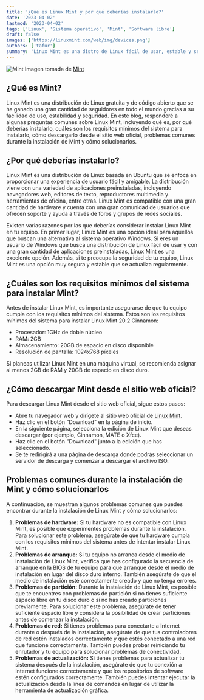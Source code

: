 ```yaml
---
title: '¿Qué es Linux Mint y por qué deberías instalarlo?'
date: '2023-04-02'
lastmod: '2023-04-02'
tags: ['Linux', 'Sistema operativo', 'Mint', 'Software libre']
draft: false
images: ['https://linuxmint.com/web/img/devices.png']
authors: ['tafur']
summary: 'Linux Mint es una distro de Linux fácil de usar, estable y segura. Preguntas comunes son respondidas en el blog.'
---
```


![Mint](https://linuxmint.com/web/img/devices.png)
Imagen tomada de [Mint](https://linuxmint.com/)

## ¿Qué es Mint?

Linux Mint es una distribución de Linux gratuita y de código abierto que se ha ganado una gran cantidad de seguidores en todo el mundo gracias a su facilidad de uso, estabilidad y seguridad. En este blog, responderé a algunas preguntas comunes sobre Linux Mint, incluyendo qué es, por qué deberías instalarlo, cuáles son los requisitos mínimos del sistema para instalarlo, cómo descargarlo desde el sitio web oficial, problemas comunes durante la instalación de Mint y cómo solucionarlos.

## ¿Por qué deberías instalarlo?

Linux Mint es una distribución de Linux basada en Ubuntu que se enfoca en proporcionar una experiencia de usuario fácil y amigable. La distribución viene con una variedad de aplicaciones preinstaladas, incluyendo navegadores web, editores de texto, reproductores multimedia y herramientas de oficina, entre otras. Linux Mint es compatible con una gran cantidad de hardware y cuenta con una gran comunidad de usuarios que ofrecen soporte y ayuda a través de foros y grupos de redes sociales.

Existen varias razones por las que deberías considerar instalar Linux Mint en tu equipo. En primer lugar, Linux Mint es una opción ideal para aquellos que buscan una alternativa al sistema operativo Windows. Si eres un usuario de Windows que busca una distribución de Linux fácil de usar y con una gran cantidad de aplicaciones preinstaladas, Linux Mint es una excelente opción. Además, si te preocupa la seguridad de tu equipo, Linux Mint es una opción muy segura y estable que se actualiza regularmente.

## ¿Cuáles son los requisitos mínimos del sistema para instalar Mint?

Antes de instalar Linux Mint, es importante asegurarse de que tu equipo cumpla con los requisitos mínimos del sistema. Estos son los requisitos mínimos del sistema para instalar Linux Mint 20.2 Cinnamon:

- Procesador: 1GHz de doble núcleo
- RAM: 2GB
- Almacenamiento: 20GB de espacio en disco disponible
- Resolución de pantalla: 1024x768 píxeles

Si planeas utilizar Linux Mint en una máquina virtual, se recomienda asignar al menos 2GB de RAM y 20GB de espacio en disco duro.

## ¿Cómo descargar Mint desde el sitio web oficial?

Para descargar Linux Mint desde el sitio web oficial, sigue estos pasos:

- Abre tu navegador web y dirígete al sitio web oficial de [Linux Mint](https://linuxmint.com/).
- Haz clic en el botón "Download" en la página de inicio.
- En la siguiente página, selecciona la edición de Linux Mint que deseas descargar (por ejemplo, Cinnamon, MATE o Xfce).
- Haz clic en el botón "Download" junto a la edición que has seleccionado.
- Se te redirigirá a una página de descarga donde podrás seleccionar un servidor de descarga y comenzar a descargar el archivo ISO.

## Problemas comunes durante la instalación de Mint y cómo solucionarlos

A continuación, se muestran algunos problemas comunes que puedes encontrar durante la instalación de Linux Mint y cómo solucionarlos:

1.  **Problemas de hardware:** Si tu hardware no es compatible con Linux Mint, es posible que experimentes problemas durante la instalación. Para solucionar este problema, asegúrate de que tu hardware cumpla con los requisitos mínimos del sistema antes de intentar instalar Linux Mint.
2.  **Problemas de arranque:** Si tu equipo no arranca desde el medio de instalación de Linux Mint, verifica que has configurado la secuencia de arranque en la BIOS de tu equipo para que arranque desde el medio de instalación en lugar del disco duro interno. También asegúrate de que el medio de instalación esté correctamente creado y que no tenga errores.
3.  **Problemas de partición:** Durante la instalación de Linux Mint, es posible que te encuentres con problemas de partición si no tienes suficiente espacio libre en tu disco duro o si no has creado particiones previamente. Para solucionar este problema, asegúrate de tener suficiente espacio libre y considera la posibilidad de crear particiones antes de comenzar la instalación.
4.  **Problemas de red:** Si tienes problemas para conectarte a Internet durante o después de la instalación, asegúrate de que tus controladores de red estén instalados correctamente y que estés conectado a una red que funcione correctamente. También puedes probar reiniciando tu enrutador y tu equipo para solucionar problemas de conectividad.
5.  **Problemas de actualización:** Si tienes problemas para actualizar tu sistema después de la instalación, asegúrate de que tu conexión a Internet funcione correctamente y que los repositorios de software estén configurados correctamente. También puedes intentar ejecutar la actualización desde la línea de comandos en lugar de utilizar la herramienta de actualización gráfica.
